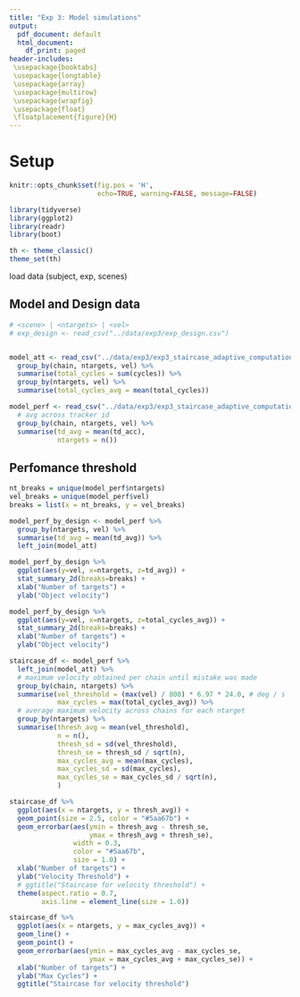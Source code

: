 ```yaml
---
title: "Exp 3: Model simulations"
output:
  pdf_document: default
  html_document:
    df_print: paged
header-includes:
 \usepackage{booktabs}
 \usepackage{longtable}
 \usepackage{array}
 \usepackage{multirow}
 \usepackage{wrapfig}
 \usepackage{float}
 \floatplacement{figure}{H}
---
```


# Setup

```r
knitr::opts_chunk$set(fig.pos = 'H', 
                      echo=TRUE, warning=FALSE, message=FALSE)

library(tidyverse)
library(ggplot2)
library(readr)
library(boot)

th <- theme_classic()
theme_set(th)
```

load data (subject, exp, scenes)


## Model and Design data

```r

# <scene> | <ntargets> | <vel> 
# exp_design <- read_csv("../data/exp3/exp_design.csv")


model_att <- read_csv("../data/exp3/exp3_staircase_adaptive_computation_td_att.csv") %>%
  group_by(chain, ntargets, vel) %>%
  summarise(total_cycles = sum(cycles)) %>%
  group_by(ntargets, vel) %>%
  summarise(total_cycles_avg = mean(total_cycles))

model_perf <- read_csv("../data/exp3/exp3_staircase_adaptive_computation_td_perf.csv") %>%
  # avg across tracker id
  group_by(chain, ntargets, vel) %>%
  summarise(td_avg = mean(td_acc),
            ntargets = n()) 

```

## Perfomance threshold


```r

nt_breaks = unique(model_perf$ntargets)
vel_breaks = unique(model_perf$vel)
breaks = list(x = nt_breaks, y = vel_breaks)

model_perf_by_design <- model_perf %>%
  group_by(ntargets, vel) %>%
  summarise(td_avg = mean(td_avg)) %>%
  left_join(model_att)

model_perf_by_design %>%
  ggplot(aes(y=vel, x=ntargets, z=td_avg)) +
  stat_summary_2d(breaks=breaks) + 
  xlab("Number of targets") + 
  ylab("Object velocity")

model_perf_by_design %>%
  ggplot(aes(y=vel, x=ntargets, z=total_cycles_avg)) +
  stat_summary_2d(breaks=breaks) + 
  xlab("Number of targets") + 
  ylab("Object velocity")
```
```r


staircase_df <- model_perf %>%
  left_join(model_att) %>%
  # maximum velocity obtained per chain until mistake was made
  group_by(chain, ntargets) %>%
  summarise(vel_threshold = (max(vel) / 800) * 6.97 * 24.0, # deg / s
            max_cycles = max(total_cycles_avg)) %>%
  # average maximum velocity across chains for each ntarget
  group_by(ntargets) %>%
  summarise(thresh_avg = mean(vel_threshold),
            n = n(),
            thresh_sd = sd(vel_threshold),
            thresh_se = thresh_sd / sqrt(n),
            max_cycles_avg = mean(max_cycles),
            max_cycles_sd = sd(max_cycles),
            max_cycles_se = max_cycles_sd / sqrt(n),
            )

staircase_df %>%
  ggplot(aes(x = ntargets, y = thresh_avg)) + 
  geom_point(size = 2.5, color = "#5aa67b") + 
  geom_errorbar(aes(ymin = thresh_avg - thresh_se,
                    ymax = thresh_avg + thresh_se),
                width = 0.3,
                color = "#5aa67b",
                size = 1.0) + 
  xlab("Number of targets") + 
  ylab("Velocity Threshold") + 
  # ggtitle("Staircase for velocity threshold") + 
  theme(aspect.ratio = 0.7,
        axis.line = element_line(size = 1.0))

staircase_df %>%
  ggplot(aes(x = ntargets, y = max_cycles_avg)) + 
  geom_line() + 
  geom_point() + 
  geom_errorbar(aes(ymin = max_cycles_avg - max_cycles_se,
                    ymax = max_cycles_avg + max_cycles_se)) + 
  xlab("Number of targets") + 
  ylab("Max Cycles") + 
  ggtitle("Staircase for velocity threshold")

```